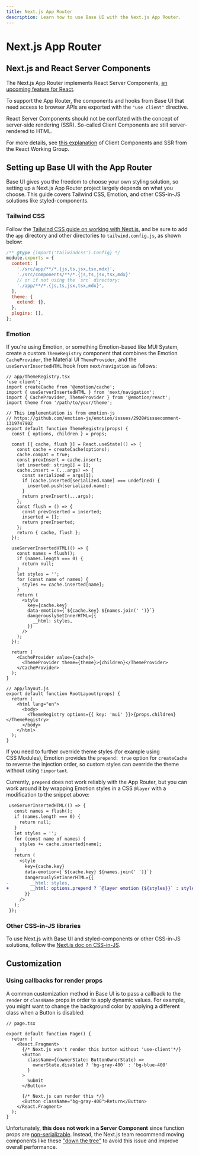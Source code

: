 ```yaml
---
title: Next.js App Router
description: Learn how to use Base UI with the Next.js App Router.
---
```


# Next.js App Router

<Description />

## Next.js and React Server Components

The Next.js App Router implements React Server Components, [an upcoming feature for React](https://github.com/reactjs/rfcs/blob/main/text/0227-server-module-conventions.md).

To support the App Router, the components and hooks from Base UI that need access to browser APIs are exported with the `"use client"` directive.

<Callout type="warning">
React Server Components should not be conflated with the concept of server-side rendering (SSR).
So-called Client Components are still server-rendered to HTML.

For more details, see [this explanation](https://github.com/reactwg/server-components/discussions/4) of Client Components and SSR from the React Working Group.

</Callout>

## Setting up Base UI with the App Router

Base UI gives you the freedom to choose your own styling solution, so setting up a Next.js App Router project largely depends on what you choose.
This guide covers Tailwind CSS, Emotion, and other CSS-in-JS solutions like styled-components.

### Tailwind CSS

Follow the [Tailwind CSS guide on working with Next.js](https://tailwindcss.com/docs/guides/nextjs), and be sure to add the `app` directory and other directories to `tailwind.config.js`, as shown below:

```js
/** @type {import('tailwindcss').Config} */
module.exports = {
  content: [
    './src/app/**/*.{js,ts,jsx,tsx,mdx}',
    './src/components/**/*.{js,ts,jsx,tsx,mdx}'
    // or if not using the `src` directory:
    './app/**/*.{js,ts,jsx,tsx,mdx}',
  ],
  theme: {
    extend: {},
  },
  plugins: [],
};
```

### Emotion

If you're using Emotion, or something Emotion-based like MUI System, create a custom `ThemeRegistry` component that combines the Emotion `CacheProvider`, the Material UI `ThemeProvider`, and the `useServerInsertedHTML` hook from `next/navigation` as follows:

```tsx
// app/ThemeRegistry.tsx
'use client';
import createCache from '@emotion/cache';
import { useServerInsertedHTML } from 'next/navigation';
import { CacheProvider, ThemeProvider } from '@emotion/react';
import theme from '/path/to/your/theme';

// This implementation is from emotion-js
// https://github.com/emotion-js/emotion/issues/2928#issuecomment-1319747902
export default function ThemeRegistry(props) {
  const { options, children } = props;

  const [{ cache, flush }] = React.useState(() => {
    const cache = createCache(options);
    cache.compat = true;
    const prevInsert = cache.insert;
    let inserted: string[] = [];
    cache.insert = (...args) => {
      const serialized = args[1];
      if (cache.inserted[serialized.name] === undefined) {
        inserted.push(serialized.name);
      }
      return prevInsert(...args);
    };
    const flush = () => {
      const prevInserted = inserted;
      inserted = [];
      return prevInserted;
    };
    return { cache, flush };
  });

  useServerInsertedHTML(() => {
    const names = flush();
    if (names.length === 0) {
      return null;
    }
    let styles = '';
    for (const name of names) {
      styles += cache.inserted[name];
    }
    return (
      <style
        key={cache.key}
        data-emotion={`${cache.key} ${names.join(' ')}`}
        dangerouslySetInnerHTML={{
          __html: styles,
        }}
      />
    );
  });

  return (
    <CacheProvider value={cache}>
      <ThemeProvider theme={theme}>{children}</ThemeProvider>
    </CacheProvider>
  );
}

// app/layout.js
export default function RootLayout(props) {
  return (
    <html lang="en">
      <body>
        <ThemeRegistry options={{ key: 'mui' }}>{props.children}</ThemeRegistry>
      </body>
    </html>
  );
}
```

If you need to further override theme styles (for example using CSS Modules), Emotion provides the `prepend: true` option for `createCache` to reverse the injection order, so custom styles can override the theme without using `!important`.

Currently, `prepend` does not work reliably with the App Router, but you can work around it by wrapping Emotion styles in a CSS `@layer` with a modification to the snippet above:

```diff
 useServerInsertedHTML(() => {
   const names = flush();
   if (names.length === 0) {
     return null;
   }
   let styles = '';
   for (const name of names) {
     styles += cache.inserted[name];
   }
   return (
     <style
       key={cache.key}
       data-emotion={`${cache.key} ${names.join(' ')}`}
       dangerouslySetInnerHTML={{
-        __html: styles,
+        __html: options.prepend ? `@layer emotion {${styles}}` : styles,
       }}
     />
   );
 });
```

### Other CSS-in-JS libraries

To use Next.js with Base UI and styled-components or other CSS-in-JS solutions, follow the [Next.js doc on CSS-in-JS](https://nextjs.org/docs/app/building-your-application/styling/css-in-js).

## Customization

### Using callbacks for render props

A common customization method in Base UI is to pass a callback to the `render` or `className` props in order to apply dynamic values.
For example, you might want to change the background color by applying a different class when a Button is disabled:

```tsx
// page.tsx

export default function Page() {
  return (
    <React.Fragment>
      {/* Next.js won't render this button without 'use-client'*/}
      <Button
        className={(ownerState: ButtonOwnerState) =>
          ownerState.disabled ? 'bg-gray-400' : 'bg-blue-400'
        }
      >
        Submit
      </Button>

      {/* Next.js can render this */}
      <Button className="bg-gray-400">Return</Button>
    </React.Fragment>
  );
}
```

Unfortunately, **this does not work in a Server Component** since function props are [non-serializable](https://nextjs.org/docs/app/building-your-application/rendering/composition-patterns#passing-props-from-server-to-client-components-serialization).
Instead, the Next.js team recommend moving components like these ["down the tree"](https://nextjs.org/docs/app/building-your-application/rendering/composition-patterns#moving-client-components-down-the-tree) to avoid this issue and improve overall performance.
